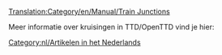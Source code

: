 [[Translation:Category/en/Manual/Train Junctions]]


Meer informatie over kruisingen in TTD/OpenTTD vind je hier:
{{Page:en/Community/Junctionary/Links}}



[[Category:nl/Artikelen in het Nederlands]]